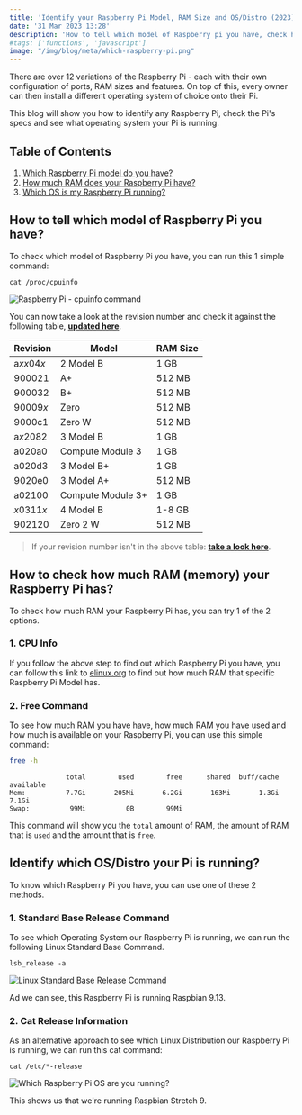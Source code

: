 ```yaml
---
title: 'Identify your Raspberry Pi Model, RAM Size and OS/Distro (2023)'
date: '31 Mar 2023 13:28'
description: 'How to tell which model of Raspberry pi you have, check how much RAM is on your Raspberry Pi and which OS /Distro your Pi is running?'
#tags: ['functions', 'javascript']
image: "/img/blog/meta/which-raspberry-pi.png"
---
```

There are over 12 variations of the Raspberry Pi - each with their own configuration of ports, RAM sizes and features. On top of this, every owner can then install a different operating system of choice onto their Pi. 

This blog will show you how to identify any Raspberry Pi, check the Pi's specs and see what operating system your Pi is running.

## Table of Contents
1. [Which Raspberry Pi model do you have?](#how-to-tell-which-model-of-raspberry-pi-you-have)
2. [How much RAM does your Raspberry Pi have?](#how-to-check-how-much-ram-memory-your-raspberry-pi-has)
3. [Which OS is my Raspberry Pi running?](#identify-which-osdistro-your-pi-is-running)



How to tell which model of Raspberry Pi you have?
------------------------------------------------

To check which model of Raspberry Pi you have, you can run this 1 simple command:

```
cat /proc/cpuinfo
```

![Raspberry Pi - cpuinfo command](/img/blog/raspberry-pi/which-pi/which-raspberry-pi-command.webp)

You can now take a look at the revision number and check it against the following table, [**updated here**](https://elinux.org/RPi_HardwareHistory).


| Revision  | Model                           | RAM Size        |
| --------- | ------------------------------- | --------------- |
| a*xx*04*x*| 2 Model B                       | 1 GB            |
| 900021    | A+                              | 512 MB          |
| 900032    | B+                              | 512 MB          |
| 90009*x*  | Zero                            | 512 MB          |
| 9000c1    | Zero W                          | 512 MB          |
| a*x*2082  | 3 Model B                       | 1 GB            |
| a020a0    | Compute Module 3                | 1 GB            |
| a020d3    | 3 Model B+                      | 1 GB            |
| 9020e0    | 3 Model A+                      | 512 MB          |
| a02100    | Compute Module 3+               | 1 GB            |
| *x*0311*x*| 4 Model B                       | 1-8 GB          |
| 902120    | Zero 2 W                        | 512 MB          |

> If your revision number isn't in the above table: [**take a look here**](https://elinux.org/RPi_HardwareHistory).


How to check how much RAM (memory) your Raspberry Pi has?
--------------------------------------------------------

To check how much RAM your Raspberry Pi has, you can try 1 of the 2 options.


### 1. CPU Info

If you follow the above step to find out which Raspberry Pi you have, you can follow this link to [elinux.org](https://elinux.org/RPi_HardwareHistory) to find out how much RAM that specific Raspberry Pi Model has.

### 2. Free Command
To see how much RAM you have have, how much RAM you have used and how much is available on your Raspberry Pi, you can use this simple command:

```bash
free -h
```

```
              total        used        free      shared  buff/cache   available
Mem:          7.7Gi       205Mi       6.2Gi       163Mi       1.3Gi       7.1Gi
Swap:          99Mi          0B        99Mi
```


This command will show you the `total` amount of RAM, the amount of RAM that is `used` and the amount that is `free`.  


Identify which OS/Distro your Pi is running?
--------------------------------------------
To know which Raspberry Pi you have, you can use one of these 2 methods.


### 1. Standard Base Release Command 
To see which Operating System our Raspberry Pi is running, we can run the following Linux Standard Base Command. 

```
lsb_release -a
```

![Linux Standard Base Release Command](/img/blog/raspberry-pi/which-pi/linux-standard-base-release-command.webp)

Ad we can see, this Raspberry Pi is running Raspbian 9.13.

### 2. Cat Release Information

As an alternative approach to see which Linux Distribution our Raspberry Pi is running, we can run this cat command:

```
cat /etc/*-release
```

![Which Raspberry Pi OS are you running?](/img/blog/raspberry-pi/which-pi/linux-cat-release.webp)

This shows us that we're running Raspbian Stretch 9.